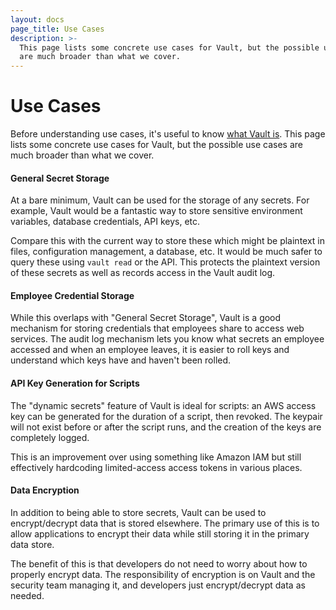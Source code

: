 ```yaml
---
layout: docs
page_title: Use Cases
description: >-
  This page lists some concrete use cases for Vault, but the possible use cases
  are much broader than what we cover.
---
```


# Use Cases

Before understanding use cases, it's useful to know [what Vault is](/intro).
This page lists some concrete use cases for Vault, but the possible use cases are
much broader than what we cover.

#### General Secret Storage

At a bare minimum, Vault can be used for the storage of any secrets. For
example, Vault would be a fantastic way to store sensitive environment variables,
database credentials, API keys, etc.

Compare this with the current way to store these which might be
plaintext in files, configuration management, a database, etc. It would be
much safer to query these using `vault read` or the API. This protects
the plaintext version of these secrets as well as records access in the Vault
audit log.

#### Employee Credential Storage

While this overlaps with "General Secret Storage", Vault is a good mechanism
for storing credentials that employees share to access web services. The
audit log mechanism lets you know what secrets an employee accessed and
when an employee leaves, it is easier to roll keys and understand which keys
have and haven't been rolled.

#### API Key Generation for Scripts

The "dynamic secrets" feature of Vault is ideal for scripts: an AWS
access key can be generated for the duration of a script, then revoked.
The keypair will not exist before or after the script runs, and the
creation of the keys are completely logged.

This is an improvement over using something like Amazon IAM but still
effectively hardcoding limited-access access tokens in various places.

#### Data Encryption

In addition to being able to store secrets, Vault can be used to
encrypt/decrypt data that is stored elsewhere. The primary use of this is
to allow applications to encrypt their data while still storing it in the
primary data store.

The benefit of this is that developers do not need to worry about how to
properly encrypt data. The responsibility of encryption is on Vault
and the security team managing it, and developers just encrypt/decrypt
data as needed.

